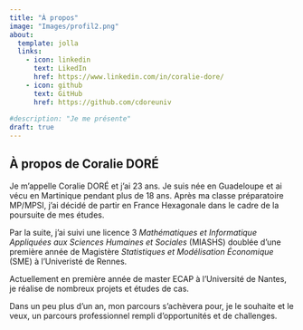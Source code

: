 ```yaml
---
title: "À propos"
image: "Images/profil2.png"
about: 
  template: jolla
  links:
    - icon: linkedin
      text: LikedIn
      href: https://www.linkedin.com/in/coralie-dore/
    - icon: github
      text: GitHub
      href: https://github.com/cdoreuniv
    
#description: "Je me présente"
draft: true
---
```

## À propos de Coralie DORÉ
Je m'appelle Coralie DORÉ et j'ai 23 ans. 
Je suis née en Guadeloupe et ai vécu en Martinique pendant plus de 18 ans. 
Après ma classe préparatoire MP/MPSI, j'ai décidé de partir en France Hexagonale dans le cadre de la poursuite de mes études.

Par la suite, j'ai suivi une licence 3 *Mathématiques et Informatique Appliquées aux Sciences Humaines et Sociales* (MIASHS) doublée d'une première année de Magistère *Statistiques et Modélisation Économique* (SME) à l'Univeristé de Rennes.


Actuellement en première année de master ECAP \textsc{Économétrie Appliquée} à l'Université de Nantes, je réalise de nombreux projets et études de cas. 

Dans un peu plus d'un an, mon parcours s'achèvera pour, je le souhaite et le veux, un parcours professionnel rempli d'opportunités et de challenges. 
